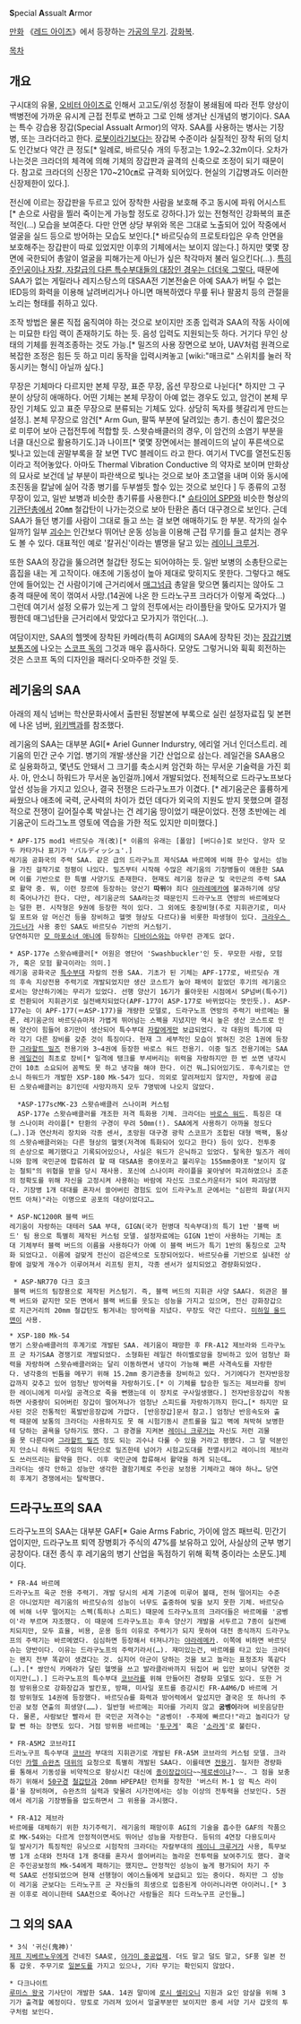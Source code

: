 '''S'''pecial '''A'''ssualt '''A'''rmor

[[만화]] 《[[레드 아이즈]]》에서 등장하는 [[가공의 무기]]. [[강화복]].

[[목차]]
== 개요 ==
구시대의 유물, [[오비터 아이즈]]로 인해서 고고도/위성 정찰이 봉쇄됨에 따라 전투 양상이 백병전에 가까운 유시계 근접 전투로 변하고 그로 인해 생겨난 신개념의 병기이다. SAA는 특수 강습용 장갑(Special Assualt Armor)의 약자. SAA를 사용하는 병사는 기장병, 또는 크라더라고 한다. [[로봇]]이라기보다는 장갑복 수준이라 실질적인 장착 뒤의 덩치도 인간보다 약간 큰 정도[* 일례로, 바르딧슈 개의 두정고는 1.92~2.32m이다. 오차가 나는것은 크라더의 체격에 의해 기체의 장갑판과 골격의 신축으로 조정이 되기 때문이다. 참고로 크라더의 신장은 170~210㎝로 규격화 되어있다. 현실의 기갑병과도 이러한 신장제한이 있다.]. 

전신에 이르는 장갑판을 두르고 있어 장착한 사람을 보호해 주고 동시에 파워 어시스트[* 손으로 사람을 찔러 죽이는게 가능할 정도로 강하다.]가 있는 전형적인 강화복의 표준적인(…) 모습을 보여준다. 다만 안면 상당 부위와 목은 그대로 노출되어 있어 작중에서 얼굴을 실드 등으로 방어하는 모습도 보인다.[* 바르딧슈의 프로토타입은 우측 안면을 보호해주는 장갑판이 따로 있었지만 이후의 기체에서는 보이지 않는다.] 하지만 몇몇 장면에 국한되어 총알이 얼굴을 피해가는게 아닌가 싶은 착각마저 불러 일으킨다(…). [[주인공 보정|특히 주인공이나 자칼, 자칼급의 다른 특수부대들의 대장인 경우는 더더욱 그렇다.]] 때문에 SAA가 없는 게릴라나 레지스탕스의 대SAA전 기본전술은 아예 SAA가 버틸 수 없는 IED등의 화력을 이용해 날려버리거나 아니면 매복하였다 무릎 뒤나 팔꿈치 등의 관절을 노리는 형태를 취하고 있다.

조작 방법은 물론 직접 움직여야 하는 것으로 보이지만 조종 입력과 SAA의 작동 사이에는 미묘한 타임 랙이 존재하기도 하는 듯. 음성 입력도 지원되는듯 하다. 거기다 무인 상태의 기체를 원격조종하는 것도 가능.[* 밀즈의 사용 장면으로 보아, UAV처럼 원격으로 복잡한 조정은 힘든 듯 하고 미리 동작을 입력시켜놓고 [wiki:"매크로" 스위치를 눌러 작동시키는 형식] 아닐까 싶다.] 

무장은 기체마다 다르지만 본체 무장, 표준 무장, 옵션 무장으로 나뉜다[* 하지만 그 구분이 상당히 애매하다. 어떤 기체는 본체 무장이 아예 없는 경우도 있고, 암건이 본체 무장인 기체도 있고 표준 무장으로 분류되는 기체도 있다. 상당히 독자를 헷갈리게 만드는 설정.]. 본체 무장으로 암건[* Arm Gun, 팔뚝 부분에 달려있는 총기. 총신이 짧은것으로 미루어 보아 근접전투에 적합할 듯. 스왓슈배클러의 경우, 이 암건의 소염기 부분을 너클 대신으로 활용하기도.]과 나이프[* 몇몇 장면에서는 블레이드의 날이 푸른색으로 빛나고 있는데 권말부록을 잘 보면 TVC 블레이드 라고 한다. 여기서 TVC를 열전도진동 이라고 적어놓았다. 아마도 Thermal Vibration Conductive 의 약자로 보이며 만화상의 묘사로 보건데 날 부분이 파란색으로 빛나는 것으로 보아 초고열을 내며 이와 동시에 초진동을 칼날에 실어 각종 병기를 두부썰듯 할수 있는 것으로 보인다 ] 두 종류의 고정 무장이 있고, 일반 보병과 비슷한 총기류를 사용한다.[* [[슈타이어 SPP]]와 비슷한 형상의 [[기관단총]]에서 20㎜ 철갑탄이 나가는것으로 보아 탄환은 좀더 대구경으로 보인다. 근데 SAA가 들던 병기를 사람이 그대로 들고 쓰는 걸 보면 애매하기도 한 부분. 작가의 실수일까?] 일부 [[괴수]]는 인간보다 뛰어난 운동 성능을 이용해 근접 무기를 들고 설치는 경우도 볼 수 있다. 대표적인 예로 '칼귀신'이라는 별명을 달고 있는 [[레이니 크루거]].

또한 SAA의 장갑을 뚫으려면 철갑탄 정도는 되어야하는 듯. 일반 보병의 소총탄으로는 흠집을 내는 게 고작이다. 애초에 기동성이 높아 제대로 맞히지도 못한다. 그렇다고 해도 안에 들어있는 건 사람이기에 근거리에서 [[매그넘]]급 총알을 맞으면 뚫리지는 않아도 그 충격 때문에 목이 꺾여서 사망.(14권에 나온 한 드라노구프 크라더가 이렇게 죽었다…) 그런데 여기서 설정 오류가 있는게 그 앞의 전투에서는 라이플탄을 맞아도 모가지가 멀쩡한데 매그넘탄을 근거리에서 맞았다고 모가지가 꺾인다(…).

여담이지만, SAA의 헬멧에 장착된 카메라(특히 AGI제의 SAA에 장착된 것)는 [[장갑기병 보톰즈]]에 나오는 [[스코프 독]]의 그것과 매우 흡사하다. 모양도 그렇거니와 휙휙 회전하는 것은 스코프 독의 디자인을 패러디·오마주한 것일 듯.

== 레기움의 SAA ==
아래의 제식 넘버는 학산문화사에서 출판된 정발본에 부록으로 실린 설정자료집 및 본편에 나온 넘버, [http://ja.wikipedia.org/wiki/RedEyes 위키백과]를 참조했다.

레기움의 SAA는 대부분 AGI[* Ariel Gunner Indurstry, 에리얼 거너 인더스트리. 레기움의 민간 군수 기업. 병기의 개발·생산을 기간 산업으로 삼는다. 레일건을 SAA용으로 실용화하고, 몇년도 안돼서 그 크기를 축소시켜 암건화 하는 무서운 기술력을 가진 회사. 아, 안소니 하워드가 무서운 놈인걸까.]에서 개발되었다. 전체적으로 드라구노프보다 앞선 성능을 가지고 있으나, 결국 전쟁은 드라구노프가 이겼다. [* 레기움군은 훌륭하게 싸웠으나 애초에 국력, 군사력의 차이가 컸던 데다가 외국의 지원도 받지 못했으며 결정적으로 전쟁이 길어질수록 박살나는 건 레기움 땅이었기 때문이었다. 전쟁 초반에는 레기움군이 드라그노프 영토에 역습을 가한 적도 있지만 미미했다.]

 * APF-175 mod1 바르딧슈 개(改)[* 이름의 유래는 [폴암] [버디슈]로 보인다. 양자 모두 카타가나 표기가 'バルディッシュ'.]
 레기움 공화국의 주력 SAA. 같은 급의 드라구노프 제식SAA 바르메에 비해 한수 앞서는 성능을 가진 걸작기로 정평이 나있다. 밀즈부터 시작해 수많은 레기움의 기장병들이 애용한 SAA며 이를 기반으로 한 특별 사양기도 존재한다. 현재도 레기움 정규군 및 국민군의 주력 SAA로 활약 중. 뭐, 이런 장르에 등장하는 양산기 '''따위'''야 죄다 [[야라레메카]]에 불과하기에 상당히 죽어나가긴 한다. 다만, 레기움군의 SAA라는것 때문인지 드라구노프 연방의 바르메보다는 덜한 편. 시작형은 9권에 등장한 적이 있다. 그 외에도 중장비형(주로 지휘관기로, 미사일 포트와 암 머신건 등을 장비하고 헬멧 형상도 다르다)을 비롯한 파생형이 있다. [[크라우스 가드너]]가 사용 중인 SAA도 바르딧슈 기반의 커스텀기.
 당연하지만 [[마법소녀 리리컬 나노하|모 마포소녀 애니]]에 등장하는 [[바르디슈|디바이스]]와는 아무런 관계도 없다.

 * ASP-177e 스왓슈배클러[* 어원은 영단어 'Swashbuckler'인 듯. 무모한 사람, 모험가, 혹은 모험 활극이라는 의미.]
 레기움 공화국군 [[특수부대]] 자칼의 전용 SAA. 기초가 된 기체는 APF-177로, 바르딧슈 개의 후속 지상전용 주력기로 개발되었지만 생산 코스트가 높아 패색이 짙었던 후기의 레기움으로서는 양산하기에는 무리가 있었다. 선행 양산기 16기가 롤아웃된 시점에서 SP넘버(특수기)로 전환되어 지휘관기로 실전배치되었다(APF-177이 ASP-177로 바뀌었다는 뜻인듯.). ASP-177e는 이 APF-177(＝ASP-177)을 개량한 모델로, 드라구노프 연방의 주력기 바르메는 물론, 레기움군의 바르딧슈마저 가볍게 뛰어넘는 스펙을 지녔지만 역시 높은 생산 코스트로 인해 양산이 힘들어 8기만이 생산되어 특수부대 [[자칼]]에게만 보급되었다. 각 대원의 특기에 따라 각기 다른 장비를 갖춘 것이 특징이다. 현재 그 세부적인 모습이 밝혀진 것은 1권에 등장한 [[그라할트 밀즈]] 전용기와 3~4권에 등장한 바로스 워드 전용기. 이중 밀즈 전용기에는 SAA용 [[레일건]]이 최초로 장비[* 일격에 탱크를 부셔버리는 위력을 자랑하지만 한 번 쏘면 냉각시간이 10초 소요되어 꼼짝도 못 하고 냉각을 해야 한다. 이건 뭐…]되어있기도. 후속기로는 안소니 하워드가 개발한 XSP-180 Mk-54가 있다. 의외로 알려져있지 않지만, 자칼에 공급된 스왓슈배클러는 8기인데 사망자까지 모두 7명밖에 나오지 않았다. 

   *ASP-177scMK-23 스왓슈배클러 스나이퍼 커스텀
   ASP-177e 스왓슈배클러를 개조한 저격 특화용 기체. 크라더는 [[바로스 워드]]. 특징은 대형 스나이퍼 라이플[* 탄환의 구경이 무려 50㎜(!). SAA에게 사용하기 아까울 정도다(…).]과 연산처리 장치와 각종 센서, 초망원 대구경 광학 스코프가 조합된 대형 백팩, 통상의 스왓슈배클러와는 다른 형상의 헬멧(저격에 특화되어 있다고 한다) 등이 있다. 전투중의 손상으로 폐기했다고 기록되어있으나, 사실은 워드가 은닉하고 있었다. 탈옥한 밀즈가 레이니와 함께 국민군에 합류하려 할 때 대SAA용 중야포라고 불리우는 155mm중야포 "보이지 않는 철퇴"의 위협을 받을 당시 재사용. 포신에 스나이퍼 라이플을 꽂아넣어 파괴하였으나 조준의 정확도를 위해 자신을 고정시켜 사용하는 바람에 자신도 크로스카운터가 되어 파괴당했다. 기장병 1개 대대를 혼자서 쓸어버린 경험도 있어 드라구노프 군에서는 "심판의 화살(저지먼트 아쳐)"라는 이명으로 공포의 대상이었다고…

 * ASP-NC1200R 블랙 버드
 레기움이 자랑하는 대테러 SAA 부대, GIGN(국가 헌병대 직속부대)의 특기 1반 '블랙 버드' 팀 용으로 특별히 제작된 커스텀 모델. 설정자료에는 GIGN 1반이 사용하는 기체는 초대 기체부터 블랙 버드의 이름을 사용하다가 아예 이 블랙 버드가 특기 1반의 통칭으로 고착화 되었다고. 이름에 걸맞게 전신이 검은색으로 도장되어있다. 바르딧슈를 기반으로 실내전 상황에 걸맞게 개수가 이루어져서 리프팅 윈치, 각종 센서가 설치되었고 경량화되었다.

  * ASP-NR770 다크 호크
  블랙 버드의 팀장용으로 제작된 커스텀기. 즉, 블랙 버드의 지휘관 사양 SAA다. 외관은 블랙 버드와 같지만 모든 면에서 블랙 버드를 웃도는 성능을 가지고 있으며, 전신 강화장갑으로 지근거리의 20mm 철갑탄도 튕겨내는 방어력을 지녔다. 무장도 약간 다르다. [[미하일 울드맨]]이 사용.

 * XSP-180 Mk-54
 명기 스왓슈배클러의 후계기로 개발된 SAA. 레기움이 패망한 후 FR-A12 제브라와 드라구노프 군 차기SAA 경쟁기로 개발되었다. 소형화된 레일건 하이벨로암을 장비하고 있어 엄청난 화력을 자랑하며 스왓슈배클러와는 달리 이동하면서 냉각이 가능해 빠른 사격속도를 자랑한다. 냉각중의 빈틈을 메꾸기 위해 15.2mm 중기관총을 장비하고 있다. 거기에다가 전자반응장갑까지 갖추고 있어 엄청난 방어력을 자랑하기도.[* 이 기체를 탑승한 밀즈는 제브라를 장비한 레이니에게 미사일 공격으로 죽을 뻔했는데 이 장치로 구사일생했다.] 전자반응장갑이 작동하면 사중량이 되어버린 장갑이 떨어져나가 엄청난 스피드를 자랑하기까지 한다…[* 하지만 묘사된 것은 전통적인 폭발반응장갑에 가깝다. [반응장갑]문서 참고.] 엄청난 반응속도와 출력 때문에 보통의 크라더는 사용하지도 못 해 시험기동시 콘트롤을 잃고 벽에 쳐박혀 보병한테 당하는 굴욕을 당하기도 했다. 그 광경을 지켜본 [[레이니 크루거]]는 자신도 저런 괴물을 못 다룬다며 [[그라할트 밀즈]] 정도 되는 괴수나 다룰 수 있을 거라고 평했다. 그 말 덕분인지 안소니 하워드 주임의 독단으로 밀즈한테 넘어가 시험교도대를 전멸시키고 레이니의 제브라도 쓰러뜨리는 활약을 한다. 이후 국민군에 합류해서 활약을 하게 되는데…
 크라더는 생각 안하고 성능만 생각한 결함기체로 주인공 보정용 기체라고 해야 하나… 당연히 후계기 경쟁에서는 탈락했다.

== 드라구노프의 SAA ==
드라구노프의 SAA는 대부분 GAF[* Gaie Arms Fabric, 가이에 암즈 패브릭. 민간기업이지만, 드라구노프 퇴역 장병회가 주식의 47%를 보유하고 있어, 사실상의 군부 병기 공창이다. 대전 종식 후 레기움의 병기 산업을 독점하기 위해 획책 중이라는 소문도.]제이다.

 * FR-A4 바르메
 드라구노프 육군 전용 주력기. 개발 당시의 세계 기준에 미루어 볼때, 전혀 떨어지는 수준은 아니었지만 레기움의 바르딧슈의 성능이 너무도 출중하여 빛을 보지 못한 기체. 바르딧슈에 비해 너무 떨어지는 스펙(특히나 스피드) 때문에 드라구노프의 크라더들은 바르메를 '굼벵이'라 부르며 자조했다. 이 때문에 드라구노프는 후속 양산기 개발을 서두르고 7종이 실전배치되지만, 모두 효율, 비용, 운용 등의 이유로 주력기가 되지 못하여 대전 종식까지 드라구노프의 주력기는 바르메였다. 심심하면 등장해서 터져나가는 [[야라레메카]]. 이쪽에 비하면 바르딧슈는 양반이다. 이유는 드라구노프의 주력기라서(…). 재미있는건, 바르메를 타고 있는 크라더는 왠지 전부 똑같이 생겼다는 것. 심지어 아군이 당하는 것을 보고 놀라는 표정조차 똑같다(…).[* 쌍안식 카메라가 달린 헬멧을 쓰고 발라클라바까지 뒤집어 써 입만 보이니 당연한 것이지만(…).] 드라구노프의 특수부대 [[코브라]]를 위해 만들어진 경량화 모델도 있다. 또한 거점 방위용으로 강화장갑과 발칸포, 방패, 미사일 포트를 증강시킨 FR-A4M6/D 바르메 거점 방위형도 14권에 등장했다. 바르딧슈를 화력과 방어력에서 앞섰지만 결국은 또 하나의 주인공 보정 연출의 희생양(……). 일반형 바르메는 피아를 가리지 않고 '''굼벵이'''라며 비웃음당한다. 물론, 사람보단 빨라서 한 국민군 저격수는 "굼벵이! -주제에 빠르다!"라고 놀리다가 당할 뻔 하는 장면도 있다. 거점 방위용 바르메는 '[[투구게]]' 혹은 '[[소라게]]'로 불린다.

 * FR-A5M2 코브라II
 드라노구프 특수부대 [[코브라]] 부대의 지휘관기로 개발된 FR-A5M 코브라의 커스텀 모델. 크라더인 [[카렐 슈완츠]] [[대위]]의 요청으로 특별히 개발된 SAA다. 이를테면 [[전용기]]. 철저한 경량화를 통해서 기동성을 비약적으로 향상시킨 대신에 [[종이]][[장갑]]이다~~[[제로센]]이냐?~~. 그 점을 보충하기 위해서 [[50구경]] [[철갑탄]]과 20mm HPEPA탄 런처를 장착한 '버스터 M-1 암 픽스 라이플'을 장비하며, 슈완츠의 실력과 맞물려 시가전에서는 성능 이상의 전투력을 선보인다. 5권에서 레기움 기장병들을 압도하면서 그 위용을 과시했다. 

 * FR-A12 제브라
 바르메를 대체하기 위한 차기주력기. 레기움의 패망이후 AGI의 기술을 흡수한 GAF의 작품으로 MK-54와는 다르게 안정적이면서도 뛰어난 성능을 자랑한다. 등뒤의 4연장 다용도미사일 발사기가 특징적인 유닛으로 시험작의 크라더는 자칼부대의 [[레이니 크루거]]가 사용, 특무보병 1개 소대와 전차대 1개 중대를 혼자서 쓸어버리는 놀라운 전투력을 보여주기도 했다. 결국은 주인공보정의 Mk-54에게 패하기는 했지만… 안정적인 성능이 높게 평가되어 차기 주력 SAA로 선정되었으며 현재 선행형이 에이스들에게 보급되고 있는 중이다. 하지만 그 성능이 레기움 군보다는 드라노구프 군 자신들의 희생으로 입증된게 아이러니라면 아이러니.[* 3권 이후로 레이니한테 SAA전으로 죽어나간 사람들은 죄다 드라노구프 군인들…]

== 그 외의 SAA ==
 * 3식 '귀신(鬼神)'
 [[제프 지베르노우]]에게 건네진 SAA로, [[야가미 중공업]]제. 더도 말고 덜도 말고, SF풍 일본 전통 갑옷. 주무기로 [[일본도]]를 가지고 있으나, 기타 무기는 확인되지 않았다.

 * 다크나이트
 [[루미스 왕국]] 기사단이 개발한 SAA. 14권 말미에 [[로시 셀리오니]] 지원과 요인 암살을 위해 3기가 출격할 예정이다. 망토로 가려져 있어서 얼굴부분만 보이지만 중세 서양 기사 갑옷의 투구처럼 보인다. 
